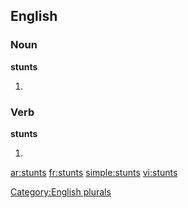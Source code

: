 
==English==

===Noun===
'''stunts'''

# {{plural of |[[stunt]]}}

===Verb===
'''stunts'''

# {{third-person singular of|[[stunt]]}}

[[Category:English plurals]]

[[ar:stunts]]
[[fr:stunts]]
[[simple:stunts]]
[[vi:stunts]]